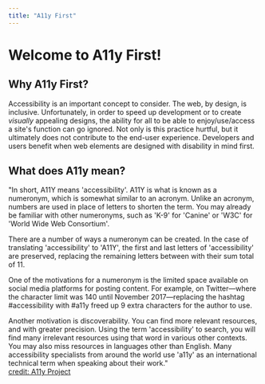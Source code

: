 ```yaml
---
title: "A11y First"
---
```


# Welcome to A11y First!

## Why A11y First?  

Accessibility is an important concept to consider. The web, by design, is inclusive. Unfortunately, in order to speed up development or to create *visually* appealing designs, the ability for all to be able to enjoy/use/access a site's function can go ignored. Not only is this practice hurtful, but it ultimately does not contribute to the end-user experience. Developers and users benefit when web elements are designed with disability in mind first. 

## What does A11y mean?

"In short, A11Y means 'accessibility'. A11Y is what is known as a numeronym, which is somewhat similar to an acronym. Unlike an acronym, numbers are used in place of letters to shorten the term. You may already be familiar with other numeronyms, such as 'K-9' for 'Canine' or 'W3C' for 'World Wide Web Consortium'.

There are a number of ways a numeronym can be created. In the case of translating 'accessibility' to 'A11Y', the first and last letters of 'accessibility' are preserved, replacing the remaining letters between with their sum total of 11.

One of the motivations for a numeronym is the limited space available on social media platforms for posting content. For example, on Twitter—where the character limit was 140 until November 2017—replacing the hashtag #accessibility with #a11y freed up 9 extra characters for the author to use.

Another motivation is discoverability. You can find more relevant resources, and with greater precision. Using the term 'accessibility' to search, you will find many irrelevant resources using that word in various other contexts. You may also miss resources in languages other than English. Many accessibility specialists from around the world use 'a11y' as an international technical term when speaking about their work."  
[credit: A11y Project](https://a11yproject.com/about/)
